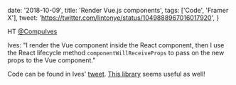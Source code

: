 
  date: '2018-10-09',
  title: 'Render Vue.js components',
  tags: ['Code', 'Framer X'],
  tweet: 'https://twitter.com/lintonye/status/1049888967016017920',
}


HT [@CompuIves](https://twitter.com/CompuIves)

Ives: "I render the Vue component inside the React component, then I use the React lifecycle method `componentWillReceiveProps` to pass on the new props to the Vue component."

Code can be found in Ives' [tweet](https://twitter.com/CompuIves/status/1047860688402755584).
[This library](https://github.com/akxcv/vuera) seems useful as well!
